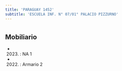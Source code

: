 ```yaml
---
title: 'PARAGUAY 1452'
subtitle: 'ESCUELA INF. N° 07/01° PALACIO PIZZURNO'
---
```


#


## Mobiliario

*  (2023) : NA 1 

*  (2022) : Armario 2 



